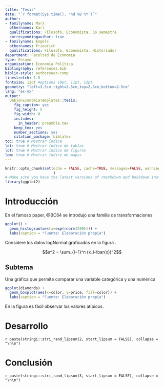 ```yaml
---
title: "Tesis"
date: "`r format(Sys.time(), '%d %B %Y')`"
author:
- familyname: Marx
  othernames: Karl
  qualifications: Filosofo, Economista, 5o semestre
  correspondingauthor: true
- familyname: Engels
  othernames: Friedrich 
  qualifications: Filosofo, Economista, Historiador
department: Facultad de Economía
type: Ensayo
organization: Economía Política
bibliography: references.bib
biblio-style: authoryear-comp
linestretch: 1.5
fontsize: 12pt #options 10pt, 11pt, 12pt
geometry: "left=3.5cm,right=2.5cm,top=2.5cm,bottom=2.5cm"
lang: "es-mx"
output:
  UabjoFEconomiaTemplates::tesis:
    fig_caption: yes
    fig_height: 5
    fig_width: 8
    includes:
      in_header: preamble.tex
    keep_tex: yes
    number_sections: yes
    citation_package: biblatex
toc: true # Mostrar índice
lot: true # Mostrar índice de tablas
lof: true # Mostrar índice de figuras
lom: true # Mostrar índice de mapas
---
```



```r
knitr::opts_chunk$set(echo = FALSE, cache=TRUE, messages=FALSE, warning=FALSE 
                      )
# Make sure you have the latest versions of rmarkdown and bookdown installed
library(ggplot2)
```


# Introducción
En el famoso paper, @BC64 se introdujo una familia de transformaciones \dots

```r
ggplot() +
  geom_histogram(aes(x=exp(rnorm(200)))) +
  labs(caption = "Fuente: Elaboración propia")
```

Considere los datos logNormal graficados en la figura \ref{fig:histogram}.

$$s^2 = \sum_{i=1}^n (x_i-\bar{x})^2$$

## Subtema

Una gráfica que permite comparar una variable categórica y una numérica




```r
ggplot(diamonds) +
  geom_boxplot(aes(x=color, y=price, fill=color)) +
  labs(caption = "Fuente: Elaboración propia")
```

En la figura \ref{fig:boxplot} es fácil observar los valores atípicos.

# Desarrollo

`r paste(stringi::stri_rand_lipsum(2, start_lipsum = FALSE), collapse = "\n\n")`




\begin{mapa}
  \caption{Un mapa de diabetes.}
  \includegraphics{images/estatal_diabetes.png}
  \footnotesize{Fuente: Elaboración propia con datos de la ENSANUT}
\end{mapa}


\begin{tabla}
  \caption{Una tabla} 
  \centering 
  \begin{tabular}{c c c c} 
  \hline\hline 
  Case & Method\#1 & Method\#2 & Method\#3 \\ 
  \hline 
  1 & 50 & 837 & 970 \\
  2 & 47 & 877 & 230 \\
  3 & 31 & 25 & 415 \\
  4 & 35 & 144 & 2356 \\
  5 & 45 & 300 & 556 \\ 
  \hline 
  \footnotesize{Fuente: Elaboración propia con datos de la ENSANUT}
  \end{tabular}
\end{tabla}

\newpage

# Conclusión

`r paste(stringi::stri_rand_lipsum(3, start_lipsum = FALSE), collapse = "\n\n")`
